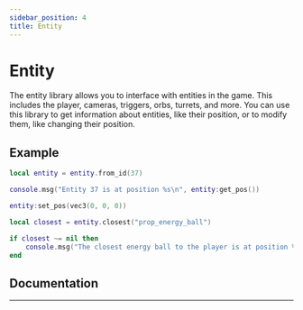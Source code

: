```yaml
---
sidebar_position: 4
title: Entity
---
```



# Entity

The entity library allows you to interface with entities in the game. This includes the player, cameras, triggers, orbs,
turrets, and more. You can use this library to get information about entities, like their position, or to modify them,
like changing their position.

## Example

```lua title="portal/lua/scripts/entity_example.lua"
local entity = entity.from_id(37)

console.msg("Entity 37 is at position %s\n", entity:get_pos())

entity:set_pos(vec3(0, 0, 0))

local closest = entity.closest("prop_energy_ball")

if closest ~= nil then
    console.msg("The closest energy ball to the player is at position %s\n", closest:get_pos())
end
```

## Documentation

---

<Documentation />